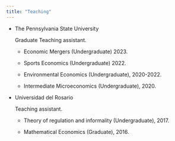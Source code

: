 ```yaml
---
title: "Teaching"
---
```


-   The Pennsylvania State University

    Graduate Teaching assistant.

    -   Economic Mergers (Undergraduate) 2023.

    -   Sports Economics (Undergraduate) 2022.

    -   Environmental Economics (Undergraduate), 2020-2022.

    -   Intermediate Microeconomics (Undergraduate), 2020.

-   Universidad del Rosario

    Teaching assistant.

    -   Theory of regulation and informality (Undergraduate), 2017.

    -   Mathematical Economics (Graduate), 2016.
